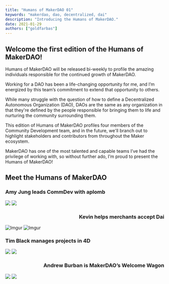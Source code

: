 ```yaml
---
title: "Humans of MakerDAO 01"
keywords: "makerdao, dao, decentralized, dai"
description: "Introducing the Humans of MakerDAO."
date: 2021-01-29
authors: ["goldfarbas"]
---
```


## Welcome the first edition of the Humans of MakerDAO!

Humans of MakerDAO will be released bi-weekly to profile the amazing individuals responsible for the continued growth of MakerDAO.

Working for a DAO has been a life-changing opportunity for me, and I’m energized by this team’s commitment to extend that opportunity to others. 

While many struggle with the question of how to define a Decentralized Autonomous Organization (DAO), DAOs are the same as any organization in that they're defined by the people responsible for bringing them to life and nurturing the community surrounding them.

This edition of Humans of MakerDAO profiles four members of the Community Development team, and in the future, we'll branch out to highlight stakeholders and contributors from throughout the Maker ecosystem.

MakerDAO has one of the most talented and capable teams I’ve had the privilege of working with, so without further ado, I’m proud to present the Humans of MakerDAO!
      
## Meet the Humans of MakerDAO

### **Amy Jung** leads CommDev with aplomb
![](https://i.imgur.com/cCtQN0H.png) ![](https://i.imgur.com/MyfSA8w.png)

### <p style="text-align: right;"> <b>Kevin</b> helps merchants accept Dai </p>
![Imgur](https://i.ibb.co/dcRFJQx/Frame-78.png) ![Imgur](https://i.imgur.com/SaQ6Jh3.png)

### **Tim Black** manages projects in 4D
![](https://i.ibb.co/X2d8D3Z/Tim-headshot-high-rez.png) ![](https://i.imgur.com/PmjZPxd.png)

### <p style="text-align: right;"> <b>Andrew Burban</b> is MakerDAO’s Welcome Wagon </p>
![](https://i.imgur.com/hmZ36Ir.png) ![](https://i.imgur.com/QLtPVfg.png)
